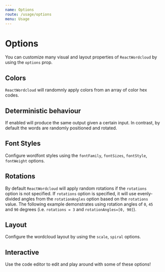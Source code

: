 ```yaml
---
name: Options
route: /usage/options
menu: Usage
---
```



# Options

You can customize many visual and layout properties of `ReactWordcloud` by using the `options` prop.

## Colors

`ReactWordcloud` will randomnly apply colors from an array of color hex codes.

<Playground>
  <ReactWordcloud
    options={{
      colors: ["#1f77b4", "#9467bd", "#8c564b"]
    }}
    words={words}
  />
</Playground>

## Deterministic behaviour

If enabled will produce the same output given a certain input. In contrast, by default the words are randomly positioned and rotated.

<Playground>
  <ReactWordcloud
    options={{
      deterministic: true
    }}
    words={words}
  />
</Playground>


## Font Styles

Configure wordfont styles using the `fontFamily`, `fontSizes`, `fontStyle`, `fontWeight` options.

<Playground>
  <ReactWordcloud
    options={{
      fontFamily: "courier new",
      fontSizes: [10, 20],
      fontStyle: "italic",
      fontWeight: "bold"
    }}
    words={words}
  />
</Playground>

## Rotations

By default `ReactWordcloud` will apply random rotations if the `rotations` option is not specified. If `rotations` option is specified, it will use evenly-divided angles from the `rotationAngles` option based on the `rotations` value. The following example demonstrates using rotation angles of `0`, `45` and `90` degrees (i.e. `rotations = 3` and `rotationAngles=[0, 90]`).

<Playground>
  <ReactWordcloud
    options={{
      rotations: 3,
      rotationAngles: [0, 90]
    }}
    words={words}
  />
</Playground>

## Layout

Configure the wordcloud layout by using the `scale`, `spiral` options.

<Playground>
  <ReactWordcloud
    options={{
      scale: "log",
      spiral: "rectangular"
    }}
    words={words}
  />
</Playground>

## Interactive

Use the code editor to edit and play around with some of these options!

<Playground>
  <ReactWordcloud
    words={words}
    options={{
      colors: [
        "#1f77b4",
        "#ff7f0e",
        "#2ca02c",
        "#d62728",
        "#9467bd",
        "#8c564b"
      ],
      enableTooltip: true,
      fontFamily: "impact",
      fontSizes: [5, 60],
      fontStyle: "normal",
      fontWeight: "normal",
      padding: 1,
      rotations: 3,
      rotationAngles: [0, 90],
      scale: "sqrt",
      spiral: "archimedean",
      transitionDuration: 1000
    }}
  />
</Playground>
